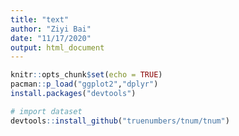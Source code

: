 ```yaml
---
title: "text"
author: "Ziyi Bai"
date: "11/17/2020"
output: html_document
---
```


```r
knitr::opts_chunk$set(echo = TRUE)
pacman::p_load("ggplot2","dplyr")
install.packages("devtools")
```

```r
# import dataset 
devtools::install_github("truenumbers/tnum/tnum")
```



```r

```


